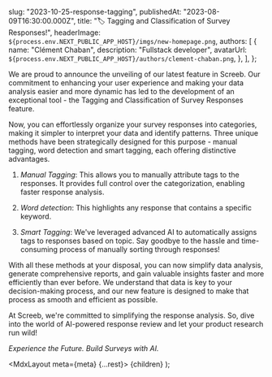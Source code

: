 
  slug: "2023-10-25-response-tagging",
  publishedAt: "2023-08-09T16:30:00.000Z",
  title: "🏷 Tagging and Classification of Survey Responses!",
  headerImage: `${process.env.NEXT_PUBLIC_APP_HOST}/imgs/new-homepage.png`,
  authors: [
    {
      name: "Clément Chaban",
      description: "Fullstack developer",
      avatarUrl: `${process.env.NEXT_PUBLIC_APP_HOST}/authors/clement-chaban.png`,
    },
  ],
};

We are proud to announce the unveiling of our latest feature in Screeb. Our commitment to enhancing your user experience and making your data analysis easier and more dynamic has led to the development of an exceptional tool - the Tagging and Classification of Survey Responses feature.

Now, you can effortlessly organize your survey responses into categories, making it simpler to interpret your data and identify patterns. Three unique methods have been strategically designed for this purpose - manual tagging, word detection and smart tagging, each offering distinctive advantages. 

1. _Manual Tagging_: This allows you to manually attribute tags to the responses. It provides full control over the categorization, enabling faster response analysis.

2. _Word detection_: This highlights any response that contains a specific keyword.

3. _Smart Tagging_: We've leveraged advanced AI to automatically assigns tags to responses based on topic. Say goodbye to the hassle and time-consuming process of manually sorting through responses!

With all these methods at your disposal, you can now simplify data analysis, generate comprehensive reports, and gain valuable insights faster and more efficiently than ever before. We understand that data is key to your decision-making process, and our new feature is designed to make that process as smooth and efficient as possible.

At Screeb, we're committed to simplifying the response analysis. So, dive into the world of AI-powered response review and let your product research run wild!

_Experience the Future. Build Surveys with AI._

  <MdxLayout meta={meta} {...rest}>
    {children}
  </MdxLayout>
);
